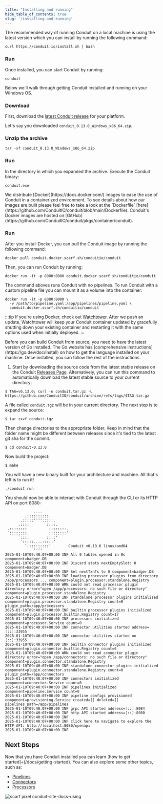 ```yaml
---
title: "Installing and running"
hide_table_of_contents: true
slug: '/installing-and-running'
---
```



<Tabs groupId="instalation-options" queryString="option">
  <TabItem value="macos-linux" label="macOS and Linux" default>
    The recommended way of running Conduit on a local machine is using the latest version which you can install by running the following command:
    
```
curl https://conduit.io/install.sh | bash
```

### Run

Once installed, you can start Conduit by running:

```shell
conduit
```

  </TabItem>
  <TabItem value="windows" label="Windows">
    Below we'll walk through getting Conduit installed and running on your Windows OS.

### Download

First, download
the [latest Conduit release](https://github.com/ConduitIO/conduit/releases/latest)
for your platform.

Let's say you downloaded `conduit_0.13.0_Windows_x86_64.zip`.

### Unzip the archive

```shell
tar -xf conduit_0.13.0_Windows_x86_64.zip
```

### Run

In the directory in which you expanded the archive. Execute the Conduit binary:

```shell
conduit.exe
```
  </TabItem>
  
  <TabItem value="docker" label="Docker">
    We distribute [Docker](https://docs.docker.com/) images to ease the use of Conduit in a containerized environment. To see details about how our images are built please feel free to take a look at the `Dockerfile` [here](https://github.com/ConduitIO/conduit/blob/main/Dockerfile).
Conduit's Docker images are hosted on [GitHub](https://github.com/ConduitIO/conduit/pkgs/container/conduit).

### Run

After you install Docker, you can pull the Conduit image by running the
following command:

```shell
docker pull conduit.docker.scarf.sh/conduitio/conduit
```
Then, you can run Conduit by running:

```shell
docker run -it -p 8080:8080 conduit.docker.scarf.sh/conduitio/conduit
```

The command aboves runs Conduit with no pipelines. To run Conduit with a custom
pipeline file you can mount it as a volume into the container:

```shell
docker run -it -p 8080:8080 \
  -v /path/to/pipeline.yaml:/app/pipelines/pipeline.yaml \
  conduit.docker.scarf.sh/conduitio/conduit
```

:::tip
If you're using Docker, check
out [Watchtower](https://containrrr.dev/watchtower/). After we push an update,
Watchtower will keep your Conduit container updated by gracefully shutting down
your existing container and restarting it with the same options used when
initially deployed.
:::

  </TabItem>
  <TabItem value="source" label="Building from source">
Before you can build Conduit from source, you need to have the latest version of Go installed. The Go website has [comprehensive instructions](https://go.dev/doc/install) on how to get the language installed on your machine. Once installed, you can follow the rest of the instructions.

1. Start by downloading the source code from the latest stable release on the Conduit [Releases Page](https://github.com/ConduitIO/conduit/releases/latest). Alternatively, you can run this command to automatically download the latest stable source to your current directory:

```shell
$ TAG=v0.13.0; curl -o conduit.tar.gz -L https://github.com/ConduitIO/conduit/archive/refs/tags/$TAG.tar.gz
```

A file called `conduit.tgz` will be in your current directory. The next step is to expand the source:

```shell
$ tar zxvf conduit.tgz
```

Then change directories to the appropriate folder. Keep in mind that the folder
name might be different between releases since it's tied to the latest git sha
for the commit.

```shell
$ cd conduit-0.13.0
```

Now build the project:

```shell
$ make
```

You will have a new binary built for your architecture and machine. All that's
left is to run it!

```shell
./conduit run
```
  </TabItem>
</Tabs>

You should now be able to interact with Conduit through the CLI or its HTTP API
on port 8080:

```shell
             ....
         .::::::::::.
       .:::::‘‘‘‘:::::.
      .::::        ::::.
 .::::::::          ::::::::.
 `::::::::          ::::::::‘
      `::::        ::::‘
       `:::::....:::::‘
         `::::::::::‘        Conduit v0.13.0 linux/amd64
             ‘‘‘‘
2025-01-10T09:40:07+00:00 INF All 0 tables opened in 0s component=badger.DB
2025-01-10T09:40:07+00:00 INF Discard stats nextEmptySlot: 0 component=badger.DB
2025-01-10T09:40:07+00:00 INF Set nextTxnTs to 0 component=badger.DB
2025-01-10T09:40:07+00:00 INF loading processor plugins from directory /app/processors ... component=plugin.processor.standalone.Registry
2025-01-10T09:40:07+00:00 WRN could not read processor plugin directory error="open /app/processors: no such file or directory" component=plugin.processor.standalone.Registry
2025-01-10T09:40:07+00:00 INF standalone processor plugins initialized component=plugin.processor.standalone.Registry count=0 plugin_path=/app/processors
2025-01-10T09:40:07+00:00 INF builtin processor plugins initialized component=plugin.processor.builtin.Registry count=17
2025-01-10T09:40:07+00:00 INF processors initialized component=processor.Service count=0
2025-01-10T09:40:07+00:00 INF connector utilities started address=[::]:33955
2025-01-10T09:40:07+00:00 INF connector utilities started on [::]:33955
2025-01-10T09:40:07+00:00 INF builtin connector plugins initialized component=plugin.connector.builtin.Registry count=6
2025-01-10T09:40:07+00:00 WRN could not read connector plugin directory error="open /app/connectors: no such file or directory" component=plugin.connector.standalone.Registry
2025-01-10T09:40:07+00:00 INF standalone connector plugins initialized component=plugin.connector.standalone.Registry count=0 plugin_path=/app/connectors
2025-01-10T09:40:07+00:00 INF connectors initialized component=connector.Service count=0
2025-01-10T09:40:07+00:00 INF pipelines initialized component=pipeline.Service count=0
2025-01-10T09:40:07+00:00 INF pipeline configs provisioned component=provisioning.Service created=[] deleted=[] pipelines_path=/app/pipelines
2025-01-10T09:40:07+00:00 INF grpc API started address=[::]:8084
2025-01-10T09:40:07+00:00 INF http API started address=[::]:8080
2025-01-10T09:40:07+00:00 INF
2025-01-10T09:40:07+00:00 INF click here to navigate to explore the HTTP API: http://localhost:8080/openapi
2025-01-10T09:40:07+00:00 INF
```

## Next Steps

Now that you have Conduit installed you can
learn [how to get started]÷(/docs/getting-started).
You can also explore some other topics, such as:

- [Pipelines](/docs/using/pipelines/configuration-file)
- [Connectors](/docs/using/connectors/getting-started)
- [Processors](/docs/using/processors/getting-started)

![scarf pixel conduit-site-docs-using](https://static.scarf.sh/a.png?x-pxid=76d5981f-cd63-422b-8cf7-eab9e99f0cd3)